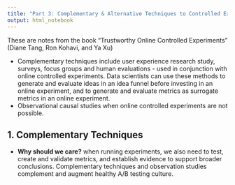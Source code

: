 ```yaml
---
title: "Part 3: Complementary & Alternative Techniques to Controlled Experiments"
output: html_notebook
---
```


These are notes from the book "Trustworthy Online Controlled Experiments" (Diane Tang, Ron Kohavi, and Ya Xu)

* Complementary techniques include user experience research study, surveys, focus groups and human evaluations - used in conjunction with online controlled experiments. Data scientists can use these methods to generate and evaluate ideas in an idea funnel before investing in an online experiment, and to generate and evaluate metrics as surrogate metrics in an online experiment.
* Observational causal studies when online controlled experiments are not possible.

## 1. Complementary Techniques

* **Why should we care?** when running experiments, we also need to test, create and validate metrics, and establish evidence to support broader conclusions. Complementary techniques and observation studies complement and augment healthy A/B testing culture.